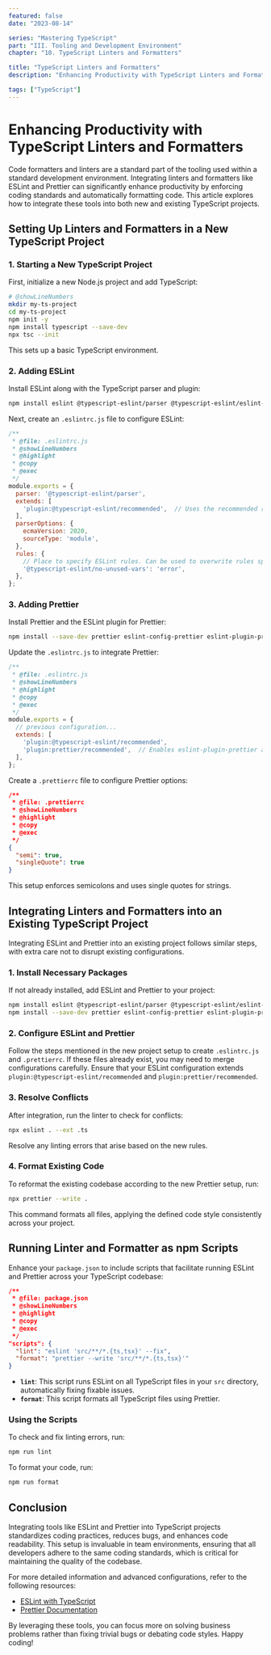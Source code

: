 ```yaml
---
featured: false
date: "2023-08-14"

series: "Mastering TypeScript"
part: "III. Tooling and Development Environment"
chapter: "10. TypeScript Linters and Formatters"

title: "TypeScript Linters and Formatters"
description: "Enhancing Productivity with TypeScript Linters and Formatters"

tags: ["TypeScript"]
---
```


# Enhancing Productivity with TypeScript Linters and Formatters

Code formatters and linters are a standard part of the tooling used within a standard development environment. Integrating linters and formatters like ESLint and Prettier can significantly enhance productivity by enforcing coding standards and automatically formatting code. This article explores how to integrate these tools into both new and existing TypeScript projects.

## Setting Up Linters and Formatters in a New TypeScript Project

### 1. Starting a New TypeScript Project

First, initialize a new Node.js project and add TypeScript:

```bash
# @showLineNumbers
mkdir my-ts-project
cd my-ts-project
npm init -y
npm install typescript --save-dev
npx tsc --init
```

This sets up a basic TypeScript environment.

### 2. Adding ESLint

Install ESLint along with the TypeScript parser and plugin:

```bash
npm install eslint @typescript-eslint/parser @typescript-eslint/eslint-plugin --save-dev
```

Next, create an `.eslintrc.js` file to configure ESLint:

```javascript
/**
 * @file: .eslintrc.js
 * @showLineNumbers
 * @highlight
 * @copy
 * @exec
 */
module.exports = {
  parser: '@typescript-eslint/parser',
  extends: [
    'plugin:@typescript-eslint/recommended',  // Uses the recommended rules from @typescript-eslint/eslint-plugin
  ],
  parserOptions: {
    ecmaVersion: 2020,
    sourceType: 'module',
  },
  rules: {
    // Place to specify ESLint rules. Can be used to overwrite rules specified from the extended configs
    '@typescript-eslint/no-unused-vars': 'error',
  },
};
```

### 3. Adding Prettier

Install Prettier and the ESLint plugin for Prettier:

```bash
npm install --save-dev prettier eslint-config-prettier eslint-plugin-prettier
```

Update the `.eslintrc.js` to integrate Prettier:

```javascript
/**
 * @file: .eslintrc.js
 * @showLineNumbers
 * @highlight
 * @copy
 * @exec
 */
module.exports = {
  // previous configuration...
  extends: [
    'plugin:@typescript-eslint/recommended',
    'plugin:prettier/recommended',  // Enables eslint-plugin-prettier and displays prettier errors as ESLint errors
  ],
};
```

Create a `.prettierrc` file to configure Prettier options:

```json
/**
 * @file: .prettierrc
 * @showLineNumbers
 * @highlight
 * @copy
 * @exec
 */
{
  "semi": true,
  "singleQuote": true
}
```

This setup enforces semicolons and uses single quotes for strings.

## Integrating Linters and Formatters into an Existing TypeScript Project

Integrating ESLint and Prettier into an existing project follows similar steps, with extra care not to disrupt existing configurations.

### 1. Install Necessary Packages

If not already installed, add ESLint and Prettier to your project:

```bash
npm install eslint @typescript-eslint/parser @typescript-eslint/eslint-plugin --save-dev
npm install --save-dev prettier eslint-config-prettier eslint-plugin-prettier
```

### 2. Configure ESLint and Prettier

Follow the steps mentioned in the new project setup to create `.eslintrc.js` and `.prettierrc`. If these files already exist, you may need to merge configurations carefully. Ensure that your ESLint configuration extends `plugin:@typescript-eslint/recommended` and `plugin:prettier/recommended`.

### 3. Resolve Conflicts

After integration, run the linter to check for conflicts:

```bash
npx eslint . --ext .ts
```

Resolve any linting errors that arise based on the new rules.

### 4. Format Existing Code

To reformat the existing codebase according to the new Prettier setup, run:

```bash
npx prettier --write .
```

This command formats all files, applying the defined code style consistently across your project.

## Running Linter and Formatter as npm Scripts

Enhance your `package.json` to include scripts that facilitate running ESLint and Prettier across your TypeScript codebase:

```json
/**
 * @file: package.json
 * @showLineNumbers
 * @highlight
 * @copy
 * @exec
 */
"scripts": {
  "lint": "eslint 'src/**/*.{ts,tsx}' --fix",
  "format": "prettier --write 'src/**/*.{ts,tsx}'"
}
```

- **`lint`**: This script runs ESLint on all TypeScript files in your `src` directory, automatically fixing fixable issues.
- **`format`**: This script formats all TypeScript files using Prettier.

### Using the Scripts

To check and fix linting errors, run:

```bash
npm run lint
```

To format your code, run:

```bash
npm run format
```

## Conclusion

Integrating tools like ESLint and Prettier into TypeScript projects standardizes coding practices, reduces bugs, and enhances code readability. This setup is invaluable in team environments, ensuring that all developers adhere to the same coding standards, which is critical for maintaining the quality of the codebase.

For more detailed information and advanced configurations, refer to the following resources:

- <a href="https://typescript-eslint.io/" target="blank">ESLint with TypeScript</a>
- <a href="https://prettier.io/docs/en/index.html" target="blank">Prettier Documentation</a>

By leveraging these tools, you can focus more on solving business problems rather than fixing trivial bugs or debating code styles. Happy coding!
